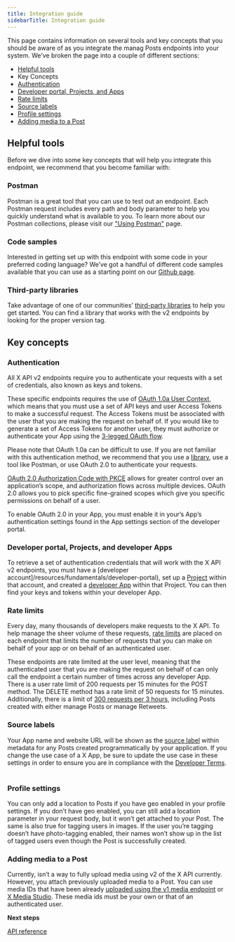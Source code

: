 ```yaml
---
title: Integration guide
sidebarTitle: Integration guide
---
```



This page contains information on several tools and key concepts that you should be aware of as you integrate the manag Posts endpoints into your system. We’ve broken the page into a couple of different sections:

* [Helpful tools](#helpful)
* Key Concepts
* [Authentication](#authentication)
* [Developer portal, Projects, and Apps](#portal)
* [Rate limits](#limits)
* [Source labels](#source)[](#source)[](#source)
* [Profile settings](#settings)
* [Adding media to a Post](#media)

## Helpful tools

Before we dive into some key concepts that will help you integrate this endpoint, we recommend that you become familiar with:

### Postman

Postman is a great tool that you can use to test out an endpoint. Each Postman request includes every path and body parameter to help you quickly understand what is available to you. To learn more about our Postman collections, please visit our ["Using Postman"](/tutorials/postman-getting-started) page. 
 

### Code samples

Interested in getting set up with this endpoint with some code in your preferred coding language? We’ve got a handful of different code samples available that you can use as a starting point on our [Github page](https://github.com/xdevplatform/Twitter-API-v2-sample-code).
 

### Third-party libraries

Take advantage of one of our communities’ [third-party libraries](/x-api/tools-and-libraries/overview) to help you get started. You can find a library that works with the v2 endpoints by looking for the proper version tag.
 

## Key concepts

### Authentication

All X API v2 endpoints require you to authenticate your requests with a set of credentials, also known as keys and tokens. 

These specific endpoints requires the use of [OAuth 1.0a User Context](/resources/fundamentals/authentication), which means that you must use a set of API keys and user Access Tokens to make a successful request. The Access Tokens must be associated with the user that you are making the request on behalf of. If you would like to generate a set of Access Tokens for another user, they must authorize or authenticate your App using the [3-legged OAuth flow](/resources/fundamentals/authentication#obtaining-access-tokens-using-3-legged-oauth-flow).

Please note that OAuth 1.0a can be difficult to use. If you are not familiar with this authentication method, we recommend that you use a [library](https://developer.x.com/en/content/en/docs/twitter-api/tools-and-libraries), use a tool like Postman, or use OAuth 2.0 to authenticate your requests.

[OAuth 2.0 Authorization Code with PKCE](https://developer.twitter.com/en/docs/authentication/oauth-2-0/authorization-code) allows for greater control over an application’s scope, and authorization flows across multiple devices. OAuth 2.0 allows you to pick specific fine-grained scopes which give you specific permissions on behalf of a user. 

To enable OAuth 2.0 in your App, you must enable it in your’s App’s authentication settings found in the App settings section of the developer portal.

### Developer portal, Projects, and developer Apps

To retrieve a set of authentication credentials that will work with the X API v2 endpoints, you must have a [developer account]/resources/fundamentals/developer-portal), set up a [Project](/resources/fundamentals/projects) within that account, and created a [developer App](/resources/fundamentals/developer-apps) within that Project. You can then find your keys and tokens within your developer App. 
 

### Rate limits

Every day, many thousands of developers make requests to the X API. To help manage the sheer volume of these requests, [rate limits](https://developer.twitter.com/x-api/fundamentals/rate-limits) are placed on each endpoint that limits the number of requests that you can make on behalf of your app or on behalf of an authenticated user.

These endpoints are rate limited at the user level, meaning that the authenticated user that you are making the request on behalf of can only call the endpoint a certain number of times across any developer App. There is a user rate limit of 200 requests per 15 minutes for the POST method. The DELETE method has a rate limit of 50 requests for 15 minutes. Additionally, there is a limit of [300 requests per 3 hours](https://blog.twitter.com/developer/en_us/topics/tools/2018/new-developer-requirements-to-protect-our-platform), including Posts created with either manage Posts or manage Retweets.
 

### Source labels

Your App name and website URL will be shown as the [source label](https://help.twitter.com/en/using-twitter/how-to-tweet#source-labels) within metadata for any Posts created programmatically by your application. If you change the use case of a X App, be sure to update the use case in these settings in order to ensure you are in compliance with the [Developer Terms](https://developer.twitter.com/content/developer-twitter/en/developer-terms/agreement-and-policy).
 

### Profile settings

You can only add a location to Posts if you have geo enabled in your profile settings. If you don’t have geo enabled, you can still add a location parameter in your request body, but it won’t get attached to your Post. The same is also true for tagging users in images. If the user you’re tagging doesn’t have photo-tagging enabled, their names won’t show up in the list of tagged users even though the Post is successfully created. 
 

### Adding media to a Post

Currently, isn’t a way to fully upload media using v2 of the X API currently. However, you attach previously uploaded media to a Post. You can use media IDs that have been already [uploaded using the v1 media endpoint](https://developer.twitter.com/en/docs/twitter-api/v1/media/upload-media/api-reference/post-media-upload) or [X Media Studio](https://media.twitter.com/en/articles/products/2018/media-studio). These media ids must be your own or that of an authenticated user.

**Next steps**

[API reference](/x-api/posts/manage-tweets#manage-tweets-api-reference-index)
